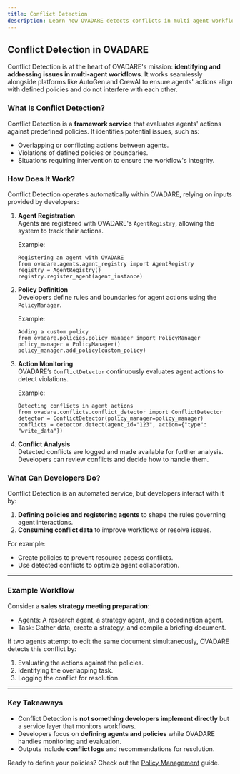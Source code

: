 ```yaml
---
title: Conflict Detection
description: Learn how OVADARE detects conflicts in multi-agent workflows to ensure smooth operations.
---
```


## Conflict Detection in OVADARE

Conflict Detection is at the heart of OVADARE's mission: **identifying and addressing issues in multi-agent workflows**. It works seamlessly alongside platforms like AutoGen and CrewAI to ensure agents' actions align with defined policies and do not interfere with each other.

### What Is Conflict Detection?

Conflict Detection is a **framework service** that evaluates agents' actions against predefined policies. It identifies potential issues, such as:

- Overlapping or conflicting actions between agents.
- Violations of defined policies or boundaries.
- Situations requiring intervention to ensure the workflow's integrity.

### How Does It Work?

Conflict Detection operates automatically within OVADARE, relying on inputs provided by developers:

1. **Agent Registration**  
   Agents are registered with OVADARE's `AgentRegistry`, allowing the system to track their actions.

   Example:
   ```
   Registering an agent with OVADARE
   from ovadare.agents.agent_registry import AgentRegistry  
   registry = AgentRegistry()  
   registry.register_agent(agent_instance)
   ```

2. **Policy Definition**  
   Developers define rules and boundaries for agent actions using the `PolicyManager`.

   Example:  
   ```
   Adding a custom policy
   from ovadare.policies.policy_manager import PolicyManager
   policy_manager = PolicyManager()
   policy_manager.add_policy(custom_policy)
   ```

3. **Action Monitoring**  
   OVADARE’s `ConflictDetector` continuously evaluates agent actions to detect violations.

   Example:  
   ```
   Detecting conflicts in agent actions
   from ovadare.conflicts.conflict_detector import ConflictDetector
   detector = ConflictDetector(policy_manager=policy_manager)
   conflicts = detector.detect(agent_id="123", action={"type": "write_data"})
   ```

4. **Conflict Analysis**  
   Detected conflicts are logged and made available for further analysis. Developers can review conflicts and decide how to handle them.

### What Can Developers Do?

Conflict Detection is an automated service, but developers interact with it by:

1. **Defining policies and registering agents** to shape the rules governing agent interactions.
2. **Consuming conflict data** to improve workflows or resolve issues.

For example:
- Create policies to prevent resource access conflicts.
- Use detected conflicts to optimize agent collaboration.

---

### Example Workflow

Consider a **sales strategy meeting preparation**:

- Agents: A research agent, a strategy agent, and a coordination agent.
- Task: Gather data, create a strategy, and compile a briefing document.

If two agents attempt to edit the same document simultaneously, OVADARE detects this conflict by:
1. Evaluating the actions against the policies.
2. Identifying the overlapping task.
3. Logging the conflict for resolution.

---

### Key Takeaways

- Conflict Detection is **not something developers implement directly** but a service layer that monitors workflows.
- Developers focus on **defining agents and policies** while OVADARE handles monitoring and evaluation.
- Outputs include **conflict logs** and recommendations for resolution.

Ready to define your policies? Check out the [Policy Management](../core-concepts/policies) guide.
